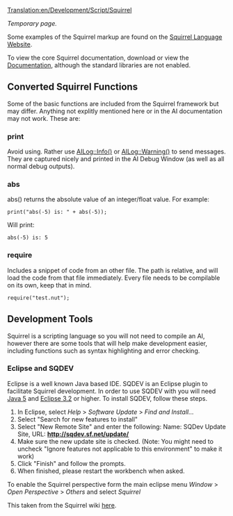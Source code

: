 [[Translation:en/Development/Script/Squirrel]]
{{en/Development/Script/Navigation}}

''Temporary page.''

Some examples of the Squirrel markup are found on the [http://squirrel-lang.org/ Squirrel Language Website].

To view the core Squirrel documentation, download or view the [http://squirrel-lang.org/#doc Documentation], although the standard libraries are not enabled.

== Converted Squirrel Functions ==

Some of the basic functions are included from the Squirrel framework but may differ. Anything not explitly mentioned here or in the AI documentation may not work. These are:

=== print ===

Avoid using. Rather use [http://devs.openttd.org/~noai/aidocs/classAILog.html AILog::Info()] or [http://devs.openttd.org/~noai/aidocs/classAILog.html AILog::Warning()] to send messages. They are captured nicely and printed in the AI Debug Window (as well as all normal debug outputs).

=== abs ===

abs() returns the absolute value of an integer/float value. For example:

 print("abs(-5) is: " + abs(-5));

Will print:

 abs(-5) is: 5

=== require ===

Includes a snippet of code from an other file. The path is relative, and will load the code from that file immediately. Every file needs to be compilable on its own, keep that in mind.

 require("test.nut");

== Development Tools ==

Squirrel is a scripting language so you will not need to compile an AI, however there are some tools that will help make development easier, including functions such as syntax highlighting and error checking.

=== Eclipse and SQDEV ===

Eclipse is a well known Java based IDE. SQDEV is an Eclipse plugin to facilitate Squirrel development. In order to use SQDEV with you will need [http://java.sun.com/javase/downloads/index.jsp Java 5] and [http://www.eclipse.org/ Eclipse 3.2] or higher. To install SQDEV, follow these steps.

#In Eclipse, select ''Help'' > ''Software Update'' > ''Find and Install...'' 
#Select "Search for new features to install" 
#Select "New Remote Site" and enter the following: Name: SQDev Update Site, URL: '''http://sqdev.sf.net/update/''' 
#Make sure the new update site is checked. (Note: You might need to uncheck "Ignore features not applicable to this environment" to make it work) 
#Click "Finish" and follow the prompts. 
#When finished, please restart the workbench when asked. 

To enable the Squirrel perspective form the main eclipse menu ''Window'' > ''Open Perspective'' > ''Others'' and select ''Squirrel''

This taken from the Squirrel wiki [http://wiki.squirrel-lang.org/default.aspx/SquirrelWiki/SQDEV.html here].
